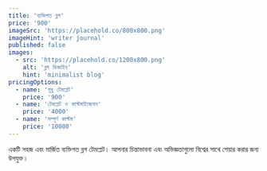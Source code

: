 ```yaml
---
title: 'ব্যক্তিগত ব্লগ'
price: '900'
imageSrc: 'https://placehold.co/800x800.png'
imageHint: 'writer journal'
published: false
images:
  - src: 'https://placehold.co/1200x800.png'
    alt: 'ব্লগ ডিজাইন'
    hint: 'minimalist blog'
pricingOptions:
  - name: 'শুধু টেমপ্লেট'
    price: '900'
  - name: 'টেমপ্লেট ও কাস্টমাইজেশন'
    price: '4000'
  - name: 'সম্পূর্ণ কাস্টম'
    price: '10000'
---
```


একটি সহজ এবং মার্জিত ব্যক্তিগত ব্লগ টেমপ্লেট। আপনার চিন্তাভাবনা এবং অভিজ্ঞতাগুলো বিশ্বের সাথে শেয়ার করার জন্য উপযুক্ত।